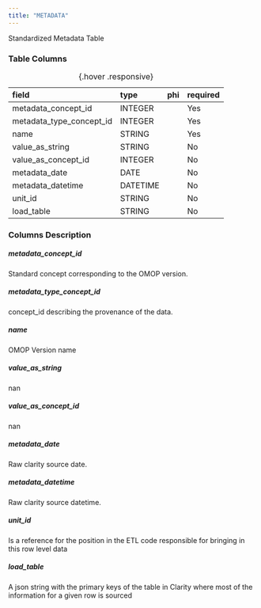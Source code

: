 ```yaml
---
title: "METADATA"
---
```


Standardized Metadata Table

### Table Columns

| field                    | type     | phi   | required   |
|:-------------------------|:---------|:------|:-----------|
| metadata_concept_id      | INTEGER  |       | Yes        |
| metadata_type_concept_id | INTEGER  |       | Yes        |
| name                     | STRING   |       | Yes        |
| value_as_string          | STRING   |       | No         |
| value_as_concept_id      | INTEGER  |       | No         |
| metadata_date            | DATE     |       | No         |
| metadata_datetime        | DATETIME |       | No         |
| unit_id                  | STRING   |       | No         |
| load_table               | STRING   |       | No         |

:  {.hover .responsive}

### Columns Description


##### metadata_concept_id

Standard concept corresponding to the OMOP version.

##### metadata_type_concept_id

concept_id describing the provenance of the data.

##### name

OMOP Version name

##### value_as_string

nan

##### value_as_concept_id

nan

##### metadata_date

Raw clarity source date.

##### metadata_datetime

Raw clarity source datetime.

##### unit_id

Is a reference for the position in the ETL code responsible for bringing in this row level data

##### load_table

A json string with the primary keys of the table in Clarity where most of the information for a given row is sourced
